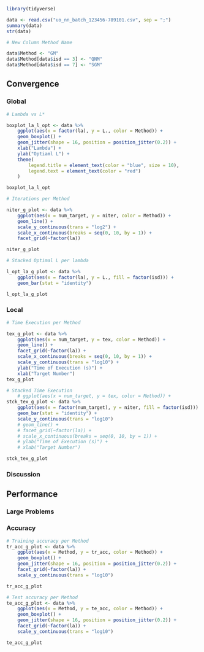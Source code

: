 ```r
library(tidyverse)
```

```r
data <- read.csv("uo_nn_batch_123456-789101.csv", sep = ";")
summary(data)
str(data)
```

```r
# New Column Method Name

data$Method <- "GM"
data$Method[data$isd == 3] <- "QNM"
data$Method[data$isd == 7] <- "SGM"
```

## Convergence

### Global

```r
# Lambda vs L*

boxplot_la_l_opt <- data %>%
    ggplot(aes(x = factor(la), y = L., color = Method)) +
    geom_boxplot() +
    geom_jitter(shape = 16, position = position_jitter(0.2)) +
    xlab("Lambda") +
    ylab("Optiaml L") +
    theme(
        legend.title = element_text(color = "blue", size = 10),
        legend.text = element_text(color = "red")
    )

boxplot_la_l_opt
```


```r
# Iterations per Method

niter_g_plot <- data %>%
    ggplot(aes(x = num_target, y = niter, color = Method)) +
    geom_line() +
    scale_y_continuous(trans = "log2") +
    scale_x_continuous(breaks = seq(0, 10, by = 1)) +
    facet_grid(~factor(la))

niter_g_plot
```

```r
# Stacked Optimal L per lambda

l_opt_la_g_plot <- data %>%
    ggplot(aes(x = factor(la), y = L., fill = factor(isd))) +
    geom_bar(stat = "identity")

l_opt_la_g_plot
```

### Local

```r
# Time Execution per Method

tex_g_plot <- data %>%
    ggplot(aes(x = num_target, y = tex, color = Method)) +
    geom_line() +
    facet_grid(~factor(la)) +
    scale_x_continuous(breaks = seq(0, 10, by = 1)) +
    scale_y_continuous(trans = "log10") +
    ylab("Time of Execution (s)") +
    xlab("Target Number")
tex_g_plot
```

```r
# Stacked Time Execution
    # ggplot(aes(x = num_target, y = tex, color = Method)) +
stck_tex_g_plot <- data %>%
    ggplot(aes(x = factor(num_target), y = niter, fill = factor(isd))) +
    geom_bar(stat = "identity") +
    scale_y_continuous(trans = "log10")
    # geom_line() +
    # facet_grid(~factor(la)) +
    # scale_x_continuous(breaks = seq(0, 10, by = 1)) +
    # ylab("Time of Execution (s)") +
    # xlab("Target Number")

stck_tex_g_plot
```

### Discussion

## Performance
### Large Problems
### Accuracy
```r
# Training accuracy per Method
tr_acc_g_plot <- data %>%
    ggplot(aes(x = Method, y = tr_acc, color = Method)) +
    geom_boxplot() +
    geom_jitter(shape = 16, position = position_jitter(0.2)) +
    facet_grid(~factor(la)) +
    scale_y_continuous(trans = "log10")

tr_acc_g_plot
```

```r
# Test accuracy per Method
te_acc_g_plot <- data %>%
    ggplot(aes(x = Method, y = te_acc, color = Method)) +
    geom_boxplot() +
    geom_jitter(shape = 16, position = position_jitter(0.2)) +
    facet_grid(~factor(la)) +
    scale_y_continuous(trans = "log10")

te_acc_g_plot
```
